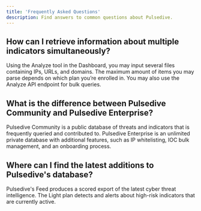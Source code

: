 ```yaml
---
title: 'Frequently Asked Questions'
description: Find answers to common questions about Pulsedive.
---          
```

              
## How can I retrieve information about multiple indicators simultaneously?

Using the Analyze tool in the Dashboard, you may input several files containing IPs, URLs, and domains. The maximum amount of items you may parse depends on which plan you’re enrolled in. You may also use the Analyze API endpoint for bulk queries.
              
## What is the difference between Pulsedive Community and Pulsedive Enterprise?

Pulsedive Community is a public database of threats and indicators that is frequently queried and contributed to. Pulsedive Enterprise is an unlimited private database with additional features, such as IP whitelisting, IOC bulk management, and an onboarding process.
             
## Where can I find the latest additions to Pulsedive's database?

Pulsedive's Feed produces a scored export of the latest cyber threat intelligence. The Light plan detects and alerts about high-risk indicators that are currently active.